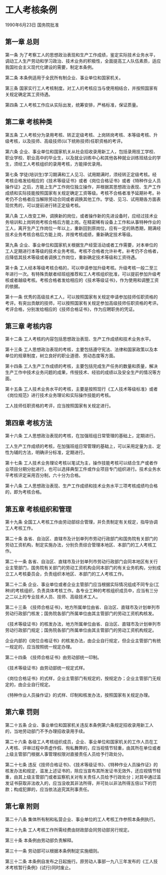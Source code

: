 # 工人考核条例

1990年6月23日 国务院批准　

  

## 第一章 总则

第一条 为了考察工人的思想政治表现和生产工作成绩，鉴定实际技术业务水平，调动工人生产劳动和学习政治、技术业务的积极性，全面提高工人队伍素质，适应我国社会主义现代化建设的需要，制定本条例。

第二条 本条例适用于全民所有制企业、事业单位和国家机关。

第三条 国家实行工人考核制度。对工人的考核应当与使用相结合，并按照国家有关规定确定其工资待遇。

第四条 工人考核工作应从实际出发，统筹安排，严格标准，保证质量。

## 第二章 考核种类

第五条 工人考核分为录用考核、转正定级考核、上岗转岗考核、本等级考核、升级考核，以及技师、高级技师(以下统称技师)任职资格的考评。

第六条 企业、事业单位和国家机关从社会招收录用新工人，包括录用技工学校、职业学校、职业高中的毕业生，以及就业训练中心和其他各种就业训练班结业的学生，须经工人考核组织的录用考核，方能择优录用。

第七条 学徒(培训生)学习期满和工人见习、试用期满时，须经转正定级考核。经考核合格发给相应的《技术等级证书》或者《岗位合格证书》或者《特种作业人员操作证》之后，方能上生产工作岗位独立操作，并根据其思想政治表现、生产工作成绩和实际技能按照国家有关规定确定工资等级。考核不合格者准予延期补考。补考仍不合格者应当解除劳动合同或者调换其他工作。学徒、见习、试用期各方面表现优秀的，可以提前进行转正定级考核。

第八条 工人改变工种，调换新的岗位，或者操作新的先进设备时，应经过技术业务培训和上岗转岗考核合格后方能上岗。在精密稀有设备上工作和从事特种作业的工人，离开生产工作岗位一年以上，重新回到原岗位，应有一定的熟悉期，期满经技术业务考核合格后方能上岗，并按考核成绩，重新确定技术等级。

第九条 企业、事业单位和国家机关根据生产经营活动或者工作需要，对本单位的工人定期进行本等级的技术业务考核。考核不合格者允许补考。补考仍不合格者，应降低其技术等级或者调换工作岗位，重新确定技术等级和工资待遇。

第十条 工人经本等级考核合格的，可以申请参加升级考核。升级考核一般二至三年进行一次。有特殊贡献者经班组推荐和工人考核组织批准，可以提前参加升级考核或者越级考核。考核合格者发给相应的《技术等级证书》，作为使用和调整工资的依据。

第十一条 优秀的高级技术工人，可以按照国家有关规定申请参加技师任职资格的考评。有突出贡献的技师，可以按照国家有关规定参加高级技师任职资格的考评。考评合格，分别发给相应的《技师合格证书》，作为应聘职务的凭证。

## 第三章 考核内容

第十二条 工人考核的内容包括思想政治表现、生产工作成绩和技术业务水平。

第十三条 工人思想政治表现的考核，主要包括遵守宪法、法律和国家政策以及本单位的规章制度，树立良好的职业道德、劳动态度等方面。

第十四条 工人生产工作成绩的考核，主要包括完成生产任务的数量和质量，解决生产工作中技术业务问题的成果，传授技术、经验的成绩以及安全生产的情况等方面。

第十五条 工人技术业务水平的考核，主要是按照现行《工人技术等级标准》或者《岗位规范》进行技术业务理论和实际操作技能的考核。

工人技师任职资格的考评，应当按照国家有关规定进行。

## 第四章 考核方法

第十六条 工人思想政治表现的考核，在加强班组日常管理的基础上，定期进行。

工人生产工作成绩的考核，在加强班组日常管理的基础上，可以采用定量为主、定性为辅的方法，明确评分标准，定期进行。

第十七条 工人技术业务理论考核以笔试为主，操作技能考核可以结合生产或者作业项目分期分批进行，也可以选择典型工件或作业项目专门组织进行。技术业务水平考核评定采用百分制，六十分为合格。

第十八条 工人思想政治表现、生产工作成绩和技术业务水平三项考核成绩均合格的，即为考核合格。

## 第五章 考核组织和管理

第十九条 全国工人考核工作由劳动部综合管理，并负责制定有关规定，指导协调工人考核工作。

第二十条 各省、自治区、直辖市及计划单列市劳动行政部门和国务院有关部门的劳动工资机构，制定实施办法，分别负责综合管理本地区、本部门的工人考核工作。

第二十一条 各省、自治区、直辖市及计划单列市劳动行政部门会同本地区有关行业主管部门，国务院有关部门的劳动工资机构会同本部门的有关业务机构，分别成立工人考核委员会，负责组织本地区、本部门的工人考核工作。

第二十二条 企业、事业单位或者企业主管部门应当根据实际情况组成不同专业(工种)的考核组织，负责具体考核工作。各专业工种的考核组织成员中，应当有三分之二以上的专业技术人员、技师、高级技术工人。

第二十三条 《技师合格证书》，地方所属单位由省、自治区、直辖市及计划单列市劳动行政部门核发；国务院各部门所属单位由其主管部门的劳动工资机构核发。

《技术等级证书》的核发办法，地方所属单位由省、自治区、直辖市及计划单列市劳动行政部门规定；国务院各部门所属单位由其主管部门的劳动工资机构规定。

企业内部的《岗位合格证书》的核发办法，由企业自行规定，但企业主管部门有统一规定的，应当按照统一规定办理。

第二十四条 《技师合格证书》由劳动部统一印制。

《技术等级证书》由劳动部统一规定式样。

《岗位合格证书》的式样，企业主管部门有规定的，按规定办；企业主管部门无规定的，由企业自行规定。

《特种作业人员操作证》的式样、印制和核发办法，按照国家有关规定办理。

## 第六章 罚则

第二十五条 企业、事业单位和国家机关违反本条例第六条规定招收录用新工人的，当地劳动部门不予办理招收录用手续。

第二十六条 各级工人考核组织成员，企业、事业单位和国家机关的工作人员在工人考核、评审过程中弄虚作假、徇私舞弊的，应当视情节轻重，由其所在单位或者上级主管部门根据人事管理权限对直接责任人员给予行政处分。

第二十七条 违反《技师合格证书》、《技术等级证书》、《特种作业人员操作证》的核发办法和规定，滥发上述证书的，除应当宣布其所发证书无效外，还应视情节轻重，由其上级主管部门或者监察机关对有关责任人员给予行政处分；对其中通过滥发证书获取非法收入的，应当没收其非法所得，并可处以非法所得五倍以下的罚款；构成犯罪的，应当依法追究其刑事责任。

## 第七章 附则

第二十八条 集体所有制和私营企业、事业单位的工人考核工作参照本条例执行。

第二十九条 工人考核工作所需经费由财政部会同劳动部另行规定。

第三十条 本条例由劳动部负责解释。

第三十一条 劳动部可以根据本条例制定实施细则。

第三十二条 本条例自发布之日起施行。原劳动人事部一九八三年发布的《工人技术考核暂行条例》(试行)同时废止。